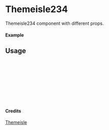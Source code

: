 
<Meta of={Themeisle234} title="Themeisle/Themeisle234" />

# Themeisle234

Themeisle234 component with different props.

#### Example

<Canvas of={Themeisle234.Primary} />

## Usage

```ts
import { Themeisle234 } from "yadl-ui";

const Example = () => {
  return (
      <Themeisle234 />
  );
};

export default Example;
```

#### Credits
[Themeisle](https://themeisle.com/illustrations)
